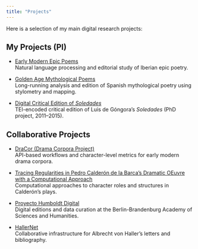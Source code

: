 ```yaml
---
title: "Projects"
---
```


Here is a selection of my main digital research projects:

## My Projects (PI)

- [Early Modern Epic Poems](early-modern-epics.md)  
  Natural language processing and editorial study of Iberian epic poetry.

- [Golden Age Mythological Poems](golden-age-poems.qmd)  
  Long-running analysis and edition of Spanish mythological poetry using stylometry and mapping.

- [Digital Critical Edition of *Soledades*](soledades.qmd)  
  TEI-encoded critical edition of Luis de Góngora’s *Soledades* (PhD project, 2011–2015).


## Collaborative Projects

- [DraCor (Drama Corpora Project)](dracor.qmd)  
  API-based workflows and character-level metrics for early modern drama corpora.

- [Tracing Regularities in Pedro Calderón de la Barca's Dramatic OEuvre with a Computational Approach](tracing-calderon.qmd)  
  Computational approaches to character roles and structures in Calderón’s plays.

- [Proyecto Humboldt Digital](proyecto-humboldt.qmd)  
  Digital editions and data curation at the Berlin-Brandenburg Academy of Sciences and Humanities.

- [HallerNet](hallernet.qmd)  
  Collaborative infrastructure for Albrecht von Haller’s letters and bibliography.



